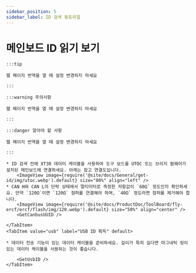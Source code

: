 ```yaml
---
sidebar_position: 5
sidebar_label: ID 검색 튜토리얼
---
```










# 메인보드 ID 읽기 보기

    :::tip

    웹 페이지 번역을 열 때 설정 변경하지 마세요

    :::

    :::warning 주의사항

    웹 페이지 번역을 열 때 설정 변경하지 마세요

    :::

    :::danger 알아야 할 사항

    웹 페이지 번역을 열 때 설정 변경하지 마세요

    :::

<Tabs>
    <TabItem value="can" label="CANBus UUID 획득">

    * ID 검색 전에 XT30 데이터 케이블을 사용하여 도구 보드를 UTOC 또는 브리지 펌웨어가 설치된 메인보드에 연결하세요. 아래는 참고 연결도입니다.
        <ImageView image={require('@site/docs/General/get-id/img/utoc.webp').default} size="80%" align="left" />
    * CAN H와 CAN L의 단락 상태에서 멀티미터로 측정한 저항값이 `60Ω` 정도인지 확인하세요. 만약 `120Ω`이면 `120Ω` 점퍼를 연결해야 하며, `40Ω` 정도라면 점퍼를 제거해야 합니다.
        <ImageView image={require('@site/docs/ProductDoc/ToolBoard/fly-ercf/ercf/flash/img/120.webp').default} size="50%" align="center" />    
        <GetCanbusUUID />

    </TabItem>
    <TabItem value="usb" label="USB ID 획득" default>
        
    * 데이터 전송 기능이 있는 데이터 케이블을 준비하세요. 길이가 특히 길다면 마그네틱 링이 있는 데이터 케이블을 사용하는 것이 좋습니다.
    
        <GetUsbID />
    </TabItem>
</Tabs>